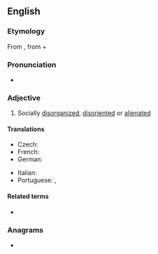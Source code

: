 ==English==

===Etymology===
From {{etyl|grc|en}} {{m|grc|ἀνομία||lawlessness|sc=polytonic}}, from {{m|grc|ἀ-||not|sc=polytonic}} + {{m|grc|νόμος||law|sc=polytonic}}

===Pronunciation===
* {{IPA|/əˈnɒmɪk/|lang=en}}

===Adjective===
{{en-adj}}

# Socially [[disorganized]], [[disoriented]] or [[alienated]]

====Translations====
{{trans-top|socially disorganized, disoriented or alienated}}
* Czech: {{t|cs|anomický|m}}
* French: {{t+|fr|anomique}}
* German: {{t+|de|anomisch}}
{{trans-mid}}
* Italian: {{t|it|anomico}}
* Portuguese: {{t+|pt|anómico}} {{qualifier|Portugal}}, {{t+|pt|anômico}} {{qualifier|Brazil}}
{{trans-bottom}}

====Related terms====
* {{l|en|anomie}}

===Anagrams===
* {{anagrams|en|Monica|camion|manioc}}